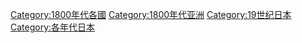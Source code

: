 [[Category:1800年代各國|Category:1800年代各國]]
[[Category:1800年代亚洲|Category:1800年代亚洲]]
[[Category:19世纪日本|Category:19世纪日本]]
[[Category:各年代日本|Category:各年代日本]]